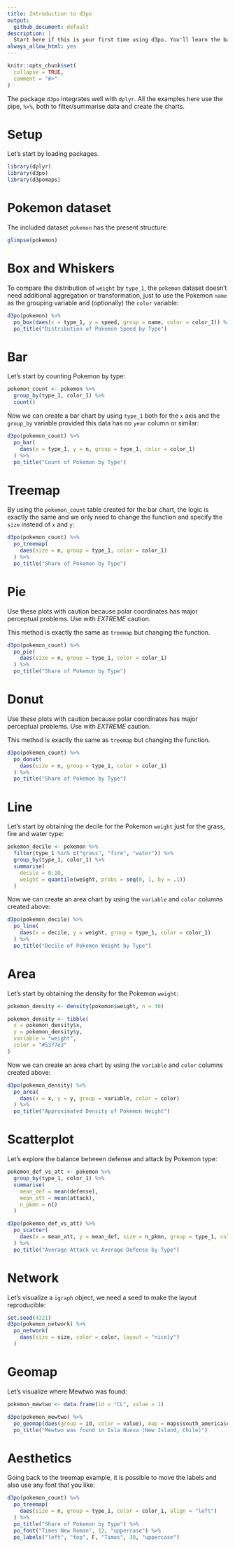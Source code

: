 ```yaml
---
title: Introduction to d3po
output: 
  github_document: default
description: |
  Start here if this is your first time using d3po. You'll learn the basic    philosophy, and (hopefully) you'll realize it integrates well with the pipe,  `%>%`, and the Tidyverse.
always_allow_html: yes
---
```



```r
knitr::opts_chunk$set(
  collapse = TRUE,
  comment = "#>"
)
```

The package `d3po` integrates well with `dplyr`. All the examples here use the 
pipe, `%>%`, both to filter/summarise data and create the charts.

# Setup

Let's start by loading packages.

```r
library(dplyr)
library(d3po)
library(d3pomaps)
```

# Pokemon dataset

The included dataset `pokemon` has the present structure:
```r
glimpse(pokemon)
```

# Box and Whiskers

To compare the distribution of `weight` by `type_1`, the `pokemon` dataset 
doesn't need additional aggregation or transformation, just to use the Pokemon
`name` as the grouping variable and (optionally) the `color` variable:
```r
d3po(pokemon) %>%
  po_box(daes(x = type_1, y = speed, group = name, color = color_1)) %>%
  po_title("Distribution of Pokemon Speed by Type")
```

# Bar

Let's start by counting Pokemon by type:
```r
pokemon_count <- pokemon %>%
  group_by(type_1, color_1) %>%
  count()
```

Now we can create a bar chart by using `type_1` both for the `x` axis and the
`group_by` variable provided this data has no `year` column or similar:
```r
d3po(pokemon_count) %>%
  po_bar(
    daes(x = type_1, y = n, group = type_1, color = color_1)
  ) %>%
  po_title("Count of Pokemon by Type")
```

# Treemap

By using the `pokemon_count` table created for the bar chart, the logic is 
exactly the same and we only need to change the function and specify the `size` 
instead of `x` and `y`:
```r
d3po(pokemon_count) %>%
  po_treemap(
    daes(size = n, group = type_1, color = color_1)
  ) %>%
  po_title("Share of Pokemon by Type")
```

# Pie

Use these plots with caution because polar coordinates has major perceptual 
problems. Use with *EXTREME* caution.

This method is exactly the same as `treemap` but changing the function.
```r
d3po(pokemon_count) %>%
  po_pie(
    daes(size = n, group = type_1, color = color_1)
  ) %>%
  po_title("Share of Pokemon by Type")
```

# Donut

Use these plots with caution because polar coordinates has major perceptual 
problems. Use with *EXTREME* caution.

This method is exactly the same as `treemap` but changing the function.
```r
d3po(pokemon_count) %>%
  po_donut(
    daes(size = n, group = type_1, color = color_1)
  ) %>%
  po_title("Share of Pokemon by Type")
```

# Line

Let's start by obtaining the decile for the Pokemon `weight` just for the 
grass, fire and water type:
```r
pokemon_decile <- pokemon %>%
  filter(type_1 %in% c("grass", "fire", "water")) %>%
  group_by(type_1, color_1) %>%
  summarise(
    decile = 0:10,
    weight = quantile(weight, probs = seq(0, 1, by = .1))
  )
```

Now we can create an area chart by using the `variable` and `color` columns 
created above:
```r
d3po(pokemon_decile) %>%
  po_line(
    daes(x = decile, y = weight, group = type_1, color = color_1)
  ) %>%
  po_title("Decile of Pokemon Weight by Type")
```

# Area

Let's start by obtaining the density for the Pokemon `weight`:
```r
pokemon_density <- density(pokemon$weight, n = 30)

pokemon_density <- tibble(
  x = pokemon_density$x,
  y = pokemon_density$y,
  variable = "weight",
  color = "#5377e3"
)
```

Now we can create an area chart by using the `variable` and `color` columns 
created above:
```r
d3po(pokemon_density) %>%
  po_area(
    daes(x = x, y = y, group = variable, color = color)
  ) %>%
  po_title("Approximated Density of Pokemon Weight")
```

# Scatterplot

Let's explore the balance between defense and attack by Pokemon type:

```r
pokemon_def_vs_att <- pokemon %>%
  group_by(type_1, color_1) %>%
  summarise(
    mean_def = mean(defense),
    mean_att = mean(attack),
    n_pkmn = n()
  )

d3po(pokemon_def_vs_att) %>%
  po_scatter(
    daes(x = mean_att, y = mean_def, size = n_pkmn, group = type_1, color = color_1)
  ) %>%
  po_title("Average Attack vs Average Defense by Type")
```

# Network

Let's visualize a `igraph` object, we need a seed to make the layout reproducible:
```r
set.seed(4321)
d3po(pokemon_network) %>%
  po_network(
    daes(size = size, color = color, layout = "nicely")
  )
```

# Geomap

Let's visualize where Mewtwo was found:
```r
pokemon_mewtwo <- data.frame(id = "CL", value = 1)

d3po(pokemon_mewtwo) %>%
  po_geomap(daes(group = id, color = value), map = maps$south_america$continent) %>%
  po_title("Mewtwo was found in Isla Nueva (New Island, Chile)")
```

# Aesthetics

Going back to the treemap example, it is possible to move the labels and
also use any font that you like:
```r
d3po(pokemon_count) %>%
  po_treemap(
    daes(size = n, group = type_1, color = color_1, align = "left")
  ) %>%
  po_title("Share of Pokemon by Type") %>%
  po_font("Times New Roman", 12, "uppercase") %>%
  po_labels("left", "top", F, "Times", 30, "uppercase")
```
